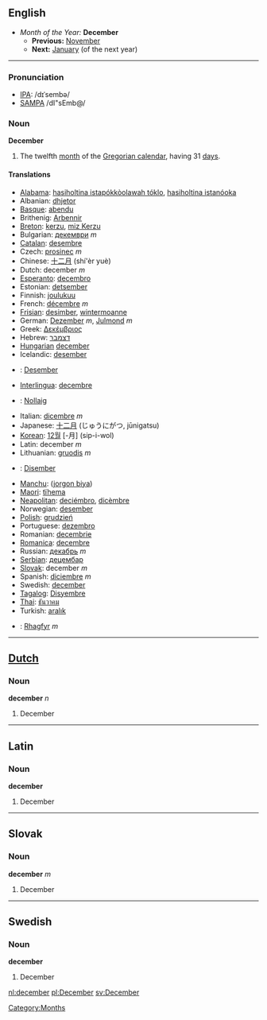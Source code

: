 ==English==
*''Month of the Year:'' '''December'''
**'''Previous:''' [[November]]
**'''Next:''' [[January]] (of the next year)
----

===Pronunciation===
*[[w:IPA|IPA]]: /dɪˈsembə/
*[[w:SAMPA|SAMPA]] /dI"sEmb@/

===Noun===
'''December'''

#The twelfth [[month]] of the [[Gregorian calendar]], having 31 [[day]]s.

====Translations====
*[[Alabama]]: [[hasiholtina istapókkòolawah tóklo]], [[hasiholtina istanóoka]]
*Albanian: [[dhjetor]]
*[[Basque]]: [[abendu]]
*Brithenig: [[Arbennir]]
*[[Breton]]: [[kerzu]], [[miz Kerzu]]
*Bulgarian: [[декември]] ''m''
*[[Catalan]]: [[desembre]]
*Czech: [[prosinec]] ''m''
*Chinese: [[十二月]] (shí'èr yuè)
*Dutch: december ''m''
*[[Esperanto]]: [[decembro]]
*Estonian: [[detsember]]
*Finnish: [[joulukuu]]
*French: [[décembre]] ''m''
*[[Frisian]]: [[desimber]], [[wintermoanne]]
*German: [[Dezember]] ''m'', [[Julmond]] ''m''
*Greek: [[Δεκέμβριος]]
*Hebrew: [[דצמבר]]
*[[Hungarian]] [[december]]
*Icelandic: [[desember]]
*{{id}}: [[Desember]]
*[[Interlingua]]: [[decembre]]
*{{ga}}: [[Nollaig]]
*Italian: [[dicembre]] ''m''
*Japanese: [[十二月]] (じゅうにがつ, jūnigatsu)
*[[Korean]]: [[12월]] [-月] (sip-i-wol)
*Latin: december ''m''
*Lithuanian: [[gruodis]] ''m''
*{{ms}}: [[Disember]]
*[[Manchu]]: ([[jorgon biya]])
*[[Maori]]: [[tïhema]]
*[[Neapolitan]]: [[deciémbro]], [[dicèmbre]]
*Norwegian: [[desember]]
*[[Polish]]: [[grudzień]]
*Portuguese: [[dezembro]]
*Romanian: [[decembrie]]
*[[Romanica]]: [[decembre]]
*Russian: [[декабрь]] ''m''
*[[Serbian]]: [[децембар]]
*[[Slovak]]: december ''m''
*Spanish: [[diciembre]] ''m''
*Swedish: [[december]]
*[[Tagalog]]: [[Disyembre]]
*[[Thai]]: [[ธันวาคม]]
*Turkish: [[aralık]]
*{{cy}}: [[Rhagfyr]] ''m''
----

==[[Dutch]]==
===Noun===
'''december''' ''n''

#December

----

==Latin==
===Noun===
'''december'''

#December

----
==Slovak==
===Noun===
'''december''' ''m''

#December

----
==Swedish==
===Noun===
'''december'''

#December

[[nl:december]]
[[pl:December]]
[[sv:December]]
[[Category:Months]]